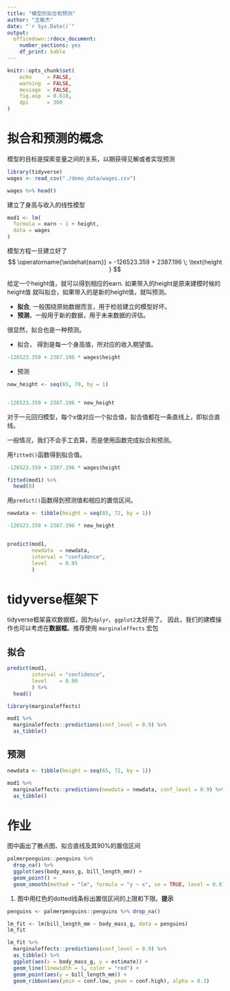 ```yaml
---
title: "模型的拟合和预测"
author: "王敏杰"
date: "`r Sys.Date()`"
output: 
  officedown::rdocx_document:
    number_sections: yes
    df_print: kable
---
```



```r
knitr::opts_chunk$set(
    echo     = FALSE,
    warning  = FALSE, 
    message  = FALSE,
    fig.asp  = 0.618,
    dpi      = 300
)
```




# 拟合和预测的概念

模型的目标是探索变量之间的关系，以期获得见解或者实现预测

```r
library(tidyverse)
wages <- read_csv("./demo_data/wages.csv")

wages %>% head()
```


建立了身高与收入的线性模型

```r
mod1 <- lm(
  formula = earn ~ 1 + height,
  data = wages
)
```


模型方程一旦建立好了
$$
\operatorname{\widehat{earn}} = -126523.359 + 2387.196 \; \text{height } 
$$

给定一个height值，就可以得到相应的earn. 如果带入的height是原来建模时候的height值 就叫拟合，如果带入的是新的height值，就叫预测。

- **拟合**, 一般围绕原始数据而言，用于检验建立的模型好坏。
- **预测**，一般用于新的数据，用于未来数据的评估。


很显然，拟合也是一种预测。


- 拟合， 得到是每一个身高值，所对应的收入期望值。
```r
-126523.359 + 2387.196 * wages$height
```

- 预测
```r
new_height <- seq(65, 70, by = 1)


-126523.359 + 2387.196 * new_height
```

对于一元回归模型，每个x值对应一个拟合值，拟合值都在一条直线上，即拟合直线。



一般情况，我们不会手工去算，而是使用函数完成拟合和预测。


用`fitted()`函数得到拟合值。
```r
-126523.359 + 2387.196 * wages$height

fitted(mod1) %>% 
  head(8)
```


用`predict()`函数得到预测值和相应的置信区间。

```r
newdata <- tibble(height = seq(65, 72, by = 1))

-126523.359 + 2387.196 * new_height


predict(mod1,
        newdata  = newdata,
        interval = "confidence",
        level    = 0.95
        )
```




# tidyverse框架下

tidyverse框架喜欢数据框，因为`dplyr`、`ggplot2`太好用了。
因此，我们的建模操作也可以考虑在**数据框**。推荐使用 `marginaleffects` 宏包


## 拟合
```r
predict(mod1,
        interval = "confidence",
        level    = 0.90
        ) %>% 
  head()
```

```r
library(marginaleffects)

mod1 %>% 
  marginaleffects::predictions(conf_level = 0.9) %>% 
  as_tibble()
```



## 预测
```r
newdata <- tibble(height = seq(65, 72, by = 1))

mod1 %>% 
  marginaleffects::predictions(newdata = newdata, conf_level = 0.9) %>% 
  as_tibble() 
```



# 作业

图中画出了散点图、拟合直线及其90%的置信区间

```r
palmerpenguins::penguins %>% 
  drop_na() %>%
  ggplot(aes(body_mass_g, bill_length_mm)) +
  geom_point() +
  geom_smooth(method = "lm", formula = "y ~ x", se = TRUE, level = 0.9) 
```


1. 图中用红色的dotted线条标出置信区间的上限和下限。**提示**

```r
penguins <- palmerpenguins::penguins %>% drop_na() 

lm_fit <- lm(bill_length_mm ~ body_mass_g, data = penguins)
lm_fit
```


```r
lm_fit %>% 
  marginaleffects::predictions(conf_level = 0.9) %>% 
  as_tibble() %>% 
  ggplot(aes(x = body_mass_g, y = estimate)) +
  geom_line(linewidth = 1, color = "red") +
  geom_point(aes(y = bill_length_mm)) +
  geom_ribbon(aes(ymin = conf.low, ymax = conf.high), alpha = 0.3)
```


